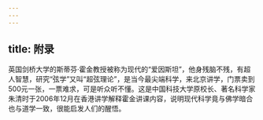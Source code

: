 ```yaml
---
---
---
```

title: 附录
---



英国剑桥大学的斯蒂芬·霍金教授被称为现代的“爱因斯坦”，他身残脑不残，有超人智慧，研究“弦学”又叫“超弦理论”，是当今最尖端科学，来北京讲学，门票卖到500元一张，一票难求，可是听众听不懂。这是中国科技大学原校长、著名科学家朱清时于2006年12月在香港讲学解释霍金讲课内容，说明现代科学竟与佛学暗合也与道学一致，很能启发人们的醒悟。